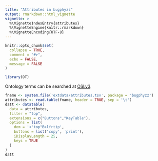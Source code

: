 ```yaml
---
title: "Attributes in bugphyzz"
output: rmarkdown::html_vignette
vignette: >
  %\VignetteIndexEntry{attributes}
  %\VignetteEngine{knitr::rmarkdown}
  %\VignetteEncoding{UTF-8}
---
```


```r
knitr::opts_chunk$set(
  collapse = TRUE,
  comment = "#>", 
  echo = FALSE,
  message = FALSE
)
```

```r
library(DT)
```


Ontology terms can be searched at [OSLv3](https://www.ebi.ac.uk/ols/index).

```r
fname <- system.file('extdata/attributes.tsv', package = 'bugphyzz')
attributes <- read.table(fname, header = TRUE, sep = '\t')
datt <- datatable(
  data = attributes, 
  filter = "top",
  extensions = c("Buttons","KeyTable"), 
  options = list(
    dom = '<"top"B>lfrtip',
    buttons = list('copy', 'print'),
    iDisplayLength = 25,
    keys = TRUE
  )
)
datt
```




